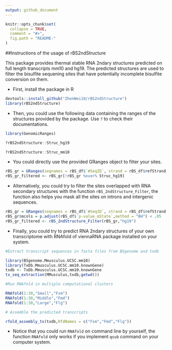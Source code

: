 ```yaml
---
output: github_document
---
```


<!-- README.md is generated from README.Rmd. Please edit that file -->

```r
knitr::opts_chunk$set(
  collapse = TRUE,
  comment = "#>",
  fig.path = "README-"
)
```

##Instructions of the usage of rBS2ndStructure

This package provides thermal stable RNA 2ndary structures predicted on full length transcripts mm10 and hg19. The predicted structures are used to filter the bisulfite sequening sites that  have potentially incomplete bisulfite conversion on them.

- First, install the package in R

```r
devtools::install_github("ZhenWei10/rBS2ndStructure")
library(rBS2ndStructure)
```

- Then, you could use the following data containing the ranges of the structures provided by the package. Use `?` to check their documentations.

```r
library(GenomicRanges)

?rBS2ndStructure::Struc_hg19

?rBS2ndStructure::Struc_mm10
```


- You could directly use the provided GRanges object to filter your sites.

```r
rBS_gr = GRanges(seqnames = rBS_df$`#SeqID`, strand = rBS_df$refStrand, ranges = IRanges(start = rBS_df$refPos, width = 1))
rBS_gr_filtered <- rBS_gr[!rBS_gr %over% Struc_hg19]
```


- Alternatively, you could try to filter the sites overlapped with RNA secondary structures with the function `rBS_2ndStructure_Filter`, the function also helps you mask all the sites on introns and intergenic sequences.

```r
rBS_gr = GRanges(seqnames = rBS_df$`#SeqID`, strand = rBS_df$refStrand, ranges = IRanges(start = rBS_df$refPos, width = 1))
rBS_gr$mcols = p.adjust(rBS_df$`p-value_mState`,method = "BH") < .05
rBS_gr_filtered <- rBS_2ndStructure_Filter(rBS_gr,"hg19")
```

- Finally, you could try to predict RNA 2ndary structures of your own transcriptome with RNAfold of viennaRNA package installed on your system.

```r
#Extract transcript sequences in fasta files from BSgenome and txdb

library(BSgenome.Mmusculus.UCSC.mm10)
library(TxDb.Mmusculus.UCSC.mm10.knownGene)
txdb <- TxDb.Mmusculus.UCSC.mm10.knownGene
tx_seq_extraction(MMusculus,txdb,getwd()) 

#Run RNAfold in multiple computational clusters 

RNAfold(1:30,"Small","Fsm") 
RNAfold(1:30,"Middle","Fmd") 
RNAfold(1:30,"Large","Flg") 

# Assemble the predicted transcripts

rfold_assembly_tx(txdb,RfdNames = c("Fsm","Fmd","Flg"))
```

- Notice that you could run `RNAfold` on command line by yourself, the function `RNAfold` only works if you implement `qsub` command on your computer system.